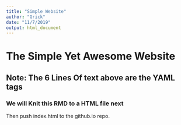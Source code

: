 ```yaml
---
title: "Simple Website"
author: "Grick"
date: "11/7/2019"
output: html_document
---
```







# The Simple Yet Awesome Website
## Note: The 6 Lines Of text above are the YAML tags
### We will Knit this RMD to a HTML file next
Then push index.html to the github.io repo.